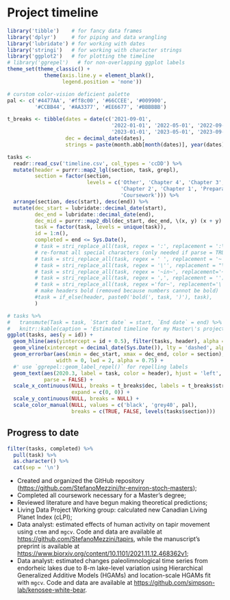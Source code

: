 \newpage

# Project timeline

```r
library('tibble')    # for fancy data frames
library('dplyr')     # for piping and data wrangling
library('lubridate') # for working with dates
library('stringi')   # for working with character strings
library('ggplot2')   # for plotting the timeline
# library('ggrepel')   # for non-overlapping ggplot labels
theme_set(theme_classic() +
            theme(axis.line.y = element_blank(),
                  legend.position = 'none'))

# curstom color-vision deficient palette
pal <- c('#4477AA', '#ff8c00', '#66CCEE', '#009900',
         '#CCBB44', '#AA3377', '#EE6677', '#BBBBBB')

t_breaks <- tibble(dates = date(c('2021-09-01',
                                  '2022-01-01', '2022-05-01', '2022-09-01',
                                  '2023-01-01', '2023-05-01', '2023-09-01')),
                   dec = decimal_date(dates),
                   strings = paste(month.abb[month(dates)], year(dates)))

tasks <-
  readr::read_csv('timeline.csv', col_types = 'ccDD') %>%
  mutate(header = purrr::map2_lgl(section, task, grepl),
         section = factor(section,
                          levels = c('Other', 'Chapter 4', 'Chapter 3',
                                     'Chapter 2', 'Chapter 1', 'Preparatory',
                                     'Coursework'))) %>%
  arrange(section, desc(start), desc(end)) %>%
  mutate(dec_start = lubridate::decimal_date(start),
         dec_end = lubridate::decimal_date(end),
         dec_mid = purrr::map2_dbl(dec_start, dec_end, \(x, y) (x + y) / 2),
         task = factor(task, levels = unique(task)),
         id = 1:n(),
         completed = end <= Sys.Date(),
         # task = stri_replace_all(task, regex = ':', replacement = ':\n'),
         # re-format all special characters (only needed if parse = TRUE)
         # task = stri_replace_all(task, regex = ' ', replacement = '~'),
         # task = stri_replace_all(task, regex = '\'', replacement = "\\'"),
         # task = stri_replace_all(task, regex = '~in~', replacement='~\'in\'~'),
         # task = stri_replace_all(task, regex = ',', replacement = ''),
         # task = stri_replace_all(task, regex ='for~', replacement='\'for\'~'),
         # make headers bold (removed because numbers cannot be bold)
         #task = if_else(header, paste0('bold(', task, ')'), task),
         )

# tasks %>%
#   transmute(Task = task, `Start date` = start, `End date` = end) %>%
#   knitr::kable(caption = 'Estimated timeline for my Master\'s project.')
ggplot(tasks, aes(y = id)) +
  geom_hline(aes(yintercept = id + 0.5), filter(tasks, header), alpha = 0.15) +
  geom_vline(xintercept = decimal_date(Sys.Date()), lty = 'dashed', alpha = 0.5) +
  geom_errorbar(aes(xmin = dec_start, xmax = dec_end, color = section),
                width = 0, lwd = 2, alpha = 0.75) +
  #' use `ggrepel::geom_label_repel()` for repelling labels
  geom_text(aes(2020.3, label = task, color = header), hjust = 'left', size = 3,
            parse = FALSE) +
  scale_x_continuous(NULL, breaks = t_breaks$dec, labels = t_breaks$strings,
                     expand = c(0, 0)) +
  scale_y_continuous(NULL, breaks = NULL) +
  scale_color_manual(NULL, values = c('black', 'grey40', pal),
                     breaks = c(TRUE, FALSE, levels(tasks$section)))
```

## Progress to date

```r
filter(tasks, completed) %>%
  pull(task) %>%
  as.character() %>%
  cat(sep = '\n')
```

- Created and organized the GitHub repository  ([https://github.com/StefanoMezzini/hr-environ-stoch-masters](https://github.com/StefanoMezzini/hr-environ-stoch-masters));
- Completed all coursework necessary for a Master's degree;
- Reviewed literature and have begun making theoretical predictions;
- Living Data Project Working group: calculated new Canadian Living Planet Index (cLPI);
- Data analyst: estimated effects of human activity on tapir movement using `ctmm` and `mgcv`. Code and data are available at [https://github.com/StefanoMezzini/tapirs](https://github.com/StefanoMezzini/tapirs), while the manuscript's preprint is available at [https://www.biorxiv.org/content/10.1101/2021.11.12.468362v1](https://www.biorxiv.org/content/10.1101/2021.11.12.468362v1);
- Data analyst: estimated changes paleolimnological time series from endorheic lakes due to 8-m lake-level variation using Hierarchical Generalized Additive Models (HGAMs) and location-scale HGAMs fit with `mgcv`. Code and data are available at [https://github.com/simpson-lab/kenosee-white-bear](https://github.com/simpson-lab/kenosee-white-bear).
